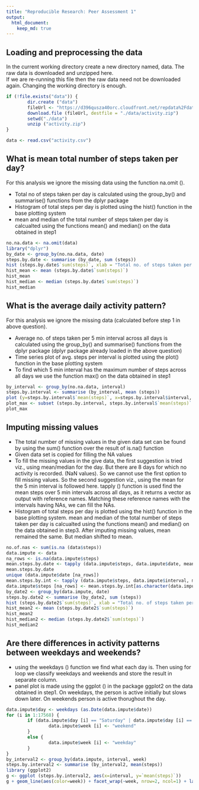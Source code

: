 ```yaml
---
title: "Reproducible Research: Peer Assessment 1"
output: 
  html_document:
    keep_md: true
---
```



## Loading and preprocessing the data  
In the current working directory create a new directory named, data. The raw data is downloaded and unzipped here.  
If we are re-running this file then the raw data need not be downloaded again. Changing the working directory is enough.  

```r
if (!file.exists("data")) {
        dir.create ("data")
        fileUrl <- "https://d396qusza40orc.cloudfront.net/repdata%2Fdata%2Factivity.zip" 
        download.file (fileUrl, destfile = "./data/activity.zip")
        setwd("./data")
        unzip ("activity.zip")
}

data <- read.csv("activity.csv")
```

## What is mean total number of steps taken per day?  
For this analysis we ignore the missing data using the function na.omit (). 

- Total no of steps taken per day is calculated using the group_by() and summarise() functions from the dplyr package
- Histogram of total steps per day is plotted using the hist() function in the base plotting system
- mean and median of the total number of steps taken per day is calcualted using the functions mean() and median() on the data obtained in step1

```r
no.na.data <- na.omit(data)
library("dplyr")
by_date <- group_by(no.na.data, date)
steps.by.date <- summarise (by_date, sum (steps))
hist (steps.by.date$`sum(steps)`, xlab = "Total no. of steps taken per day", ylab = "Frequency of days", main = "Total number of steps taken each day", col="blue", breaks = 10)
hist_mean <- mean (steps.by.date$`sum(steps)`)
hist_mean
hist_median <- median (steps.by.date$`sum(steps)`)
hist_median
```



## What is the average daily activity pattern?
For this analysis we ignore the missing data (calculated before step 1 in above question).  

- Average no. of steps taken per 5 min interval across all days is calculated using the group_by() and summarise() functions from the dplyr package  (dplyr package already loaded in the above question)
- Time series plot of avg. steps per interval is plotted using the plot() function in the base plotting system
- To find which 5 min interval has the maximum number of steps across all days we use the function max() on the data obtained in step1

```r
by_interval <- group_by(no.na.data, interval)
steps.by.interval <- summarise (by_interval, mean (steps))
plot (y=steps.by.interval$`mean(steps)`, x=steps.by.interval$interval, xlab = "5 min intervals in a day", ylab = "Avg. no. of steps, averaged across all days", main = "Avg. daily activity pattern", type = "l", col="blue", lwd=2)
plot_max <- subset (steps.by.interval, steps.by.interval$`mean(steps)` == max (steps.by.interval$`mean(steps)`))
plot_max
```



## Imputing missing values
- The total number of missing values in the given data set can be found by using the sum() function over the result of is.na() function 
- Given data set is copied for filling the NA values 
- To fill the missing values in the give data, the first suggestion is tried viz., using mean/median for the day. But there are 8 days for which no activity is recorded. (NaN values). So we cannot use the first option to fill missing values. So the second suggestion viz., using the mean for the 5 min interval is followed here. tapply () function is used find the mean steps over 5 min intervals across all days, as it returns a vector as output with reference names. Matching these reference names with the intervals having NAs, we can fill the NAs.
- Histogram of total steps per day is plotted using the hist() function in the base plotting system. mean and median of the total number of steps taken per day is calcualted using the functions mean() and median() on the data obtained in step3. After imputing missing values, mean remained the same. But median shifted to mean. 


```r
no.of.nas <- sum(is.na (data$steps))
data.impute <- data
na_rows <- is.na(data.impute$steps)
mean.steps.by.date <- tapply (data.impute$steps, data.impute$date, mean, na.rm=TRUE)
mean.steps.by.date
unique (data.impute$date [na_rows])
mean.steps.by.int <- tapply (data.impute$steps, data.impute$interval, mean, na.rm=TRUE)
data.impute$steps [na_rows] <- mean.steps.by.int[as.character(data.impute$interval[na_rows])]   
by_date2 <- group_by(data.impute, date)
steps.by.date2 <- summarise (by_date2, sum (steps))
hist (steps.by.date2$`sum(steps)`, xlab = "Total no. of steps taken per day (Imputed Data)", ylab = "Frequency of days", main = "Total number of steps taken each day (Imputed Data)", col="red", breaks = 10)
hist_mean2 <- mean (steps.by.date2$`sum(steps)`)
hist_mean2
hist_median2 <- median (steps.by.date2$`sum(steps)`)
hist_median2
```



## Are there differences in activity patterns between weekdays and weekends?
- using the weekdays () function we find what each day is. Then using for loop we classify weekdays and weekends and store the result in separate column.
- panel plot is made using the ggplot () in the package ggplot2 on the data obtained in step1. On weekdays, the person is active initially but slows down later. On weekends person is active thorughout the day.  
```r
data.impute$day <- weekdays (as.Date(data.impute$date))
for (i in 1:17568) {
        if (data.impute$day [i] == "Saturday" | data.impute$day [i] == "Sunday") {
                data.impute$week [i] <- "weekend"
        }  
        else {
                data.impute$week [i] <- "weekday"
        }
}
by_interval2 <- group_by(data.impute, interval, week)
steps.by.interval2 <- summarise (by_interval2, mean(steps))
library (ggplot2)
g <- ggplot (steps.by.interval2, aes(x=interval, y=`mean(steps)`))
g + geom_line(aes(color=week)) + facet_wrap(~week, nrow=2, ncol=1) + labs (x="5 min interval") + labs (y="Avg. no. of steps") + labs (title="Steps taken : Weekday vs Weekend")
```



